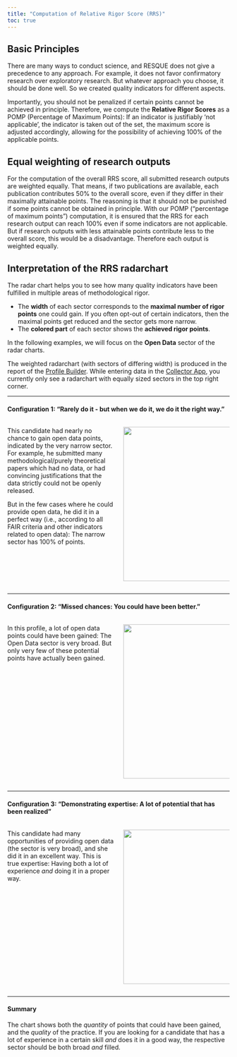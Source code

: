 ```yaml
---
title: "Computation of Relative Rigor Score (RRS)"
toc: true
---
```


## Basic Principles

There are many ways to conduct science, and RESQUE does not give a precedence to any approach. For example, it does not favor confirmatory research over exploratory research. But whatever approach you choose, it should be done well. So we created quality indicators for different aspects.

Importantly, you should not be penalized if certain points cannot be achieved in principle. Therefore, we compute the **Relative Rigor Scores** as a POMP (Percentage of Maximum Points): If an indicator is justifiably 'not applicable', the indicator is taken out of the set, the maximum score is adjusted accordingly, allowing for the possibility of achieving 100% of the applicable points.

## Equal weighting of research outputs

For the computation of the overall RRS score, all submitted research outputs are weighted equally. That means, if two publications are available, each publication contributes 50% to the overall score, even if they differ in their maximally attainable points. The reasoning is that it should not be punished if some points cannot be obtained in principle.
With our POMP ("percentage of maximum points") computation, it is ensured that the RRS for each research output can reach 100% even if some indicators are not applicable.
But if research outputs with less attainable points contribute less to the overall score, this would be a disadvantage. Therefore each output is weighted equally.

## Interpretation of the RRS radarchart

The radar chart helps you to see how many quality indicators have been fulfilled in multiple areas of methodological rigor.

- The **width** of each sector corresponds to the **maximal number of rigor points** one could gain. If you often opt-out of certain indicators, then the maximal points get reduced and the sector gets more narrow.
- The **colored part** of each sector shows the **achieved rigor points**.

In the following examples, we will focus on the **Open Data** sector of the radar charts.

::: {.callout-note}
The weighted radarchart (with sectors of differing width) is produced in the report of the [Profile Builder](https://shiny.psy.lmu.de/felix/RESQUE_profile/). While entering data in the [Collector App](https://resque-framework.github.io/collector-app), you currently only see a radarchart with equally sized sectors in the top right corner.
:::

---

#### Configuration 1: "Rarely do it - but when we do it, we do it the right way."

:::: {.columns}
::: {.column width="50%"}
This candidate had nearly no chance to gain open data points, indicated by the very narrow sector.
For example, he submitted many methodological/purely theoretical papers which had no data, or had convincing justifications that the data strictly could not be openly released.

But in the few cases where he could provide open data, he did it in a perfect way (i.e., according to all FAIR criteria and other indicators related to open data): The narrow sector has 100% of points.
:::

::: {.column width="50%"}
![](../images/RRS_chart1.png){width=350px}
:::
::::

---

#### Configuration 2: "Missed chances: You could have been better."

:::: {.columns}
::: {.column width="50%"}
In this profile, a lot of open data points could have been gained: The Open Data sector is very broad.
But only very few of these potential points have actually been gained.
:::

::: {.column width="50%"}
![](../images/RRS_chart2.png){width=350px}
:::
::::

---

#### Configuration 3: "Demonstrating expertise: A lot of potential that has been realized"

:::: {.columns}
::: {.column width="50%"}
This candidate had many opportunities of providing open data (the sector is very broad), and she did it in an excellent way.
This is true expertise: Having both a lot of experience *and* doing it in a proper way.
:::

::: {.column width="50%"}
![](../images/RRS_chart3.png){width=350px}
:::
::::

---

#### Summary

The chart shows both the *quantity* of points that could have been gained, and the *quality* of the practice.
If you are looking for a candidate that has a lot of experience in a certain skill *and* does it in a good way, the respective sector should be both broad *and* filled.
